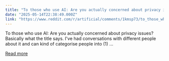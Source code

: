 ```yaml
---
title: "To those who use AI: Are you actually concerned about privacy issues?"
date: "2025-05-14T22:38:49.000Z"
link: "https://www.reddit.com/r/artificial/comments/1kmsp73/to_those_who_use_ai_are_you_actually_concerned/"
---
```


To those who use AI: Are you actually concerned about privacy issues?
 Basically what the title says.
 I've had conversations with different people about it and can kind of categorise people into (1) ...

[Read more](https://www.reddit.com/r/artificial/comments/1kmsp73/to_those_who_use_ai_are_you_actually_concerned/)
